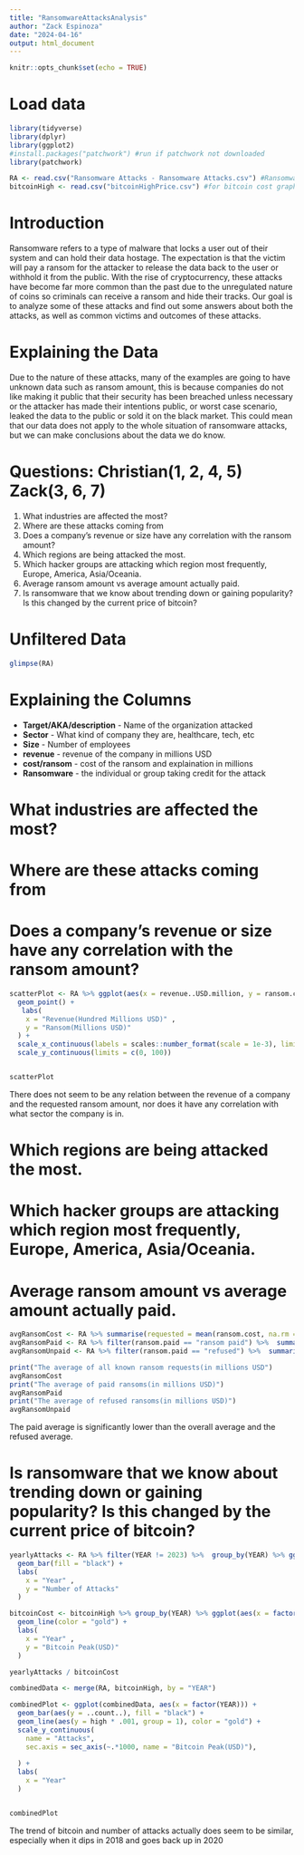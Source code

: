 ```yaml
---
title: "RansomwareAttacksAnalysis"
author: "Zack Espinoza"
date: "2024-04-16"
output: html_document
---
```


```r
knitr::opts_chunk$set(echo = TRUE)
```

# Load data
```r
library(tidyverse)
library(dplyr)
library(ggplot2)
#install.packages("patchwork") #run if patchwork not downloaded
library(patchwork)

RA <- read.csv("Ransomware Attacks - Ransomware Attacks.csv") #Ransomware Attacks
bitcoinHigh <- read.csv("bitcoinHighPrice.csv") #for bitcoin cost graph
```

# Introduction
Ransomware refers to a type of malware that locks a user out of their system and can hold their data hostage. The expectation is that the victim will pay a ransom for the attacker to release the data back to the user or withhold it from the public. With the rise of cryptocurrency, these attacks have become far more common than the past due to the unregulated nature of coins so criminals can receive a ransom and hide their tracks. Our goal is to analyze some of these attacks and find out some answers about both the attacks, as well as common victims and outcomes of these attacks.

# Explaining the Data
Due to the nature of these attacks, many of the examples are going to have unknown data such as ransom amount, this is because companies do not like making it public that their security has been breached unless necessary or the attacker has made their intentions public, or worst case scenario, leaked the data to the public or sold it on the black market. This could mean that our data does not apply to the whole situation of ransomware attacks, but we can make conclusions about the data we do know.

# Questions: Christian(1, 2, 4, 5) Zack(3, 6, 7)
1. What industries are affected the most?
2. Where are these attacks coming from
3. Does a company's revenue or size have any correlation with the ransom amount?
4. Which regions are being attacked the most.
5. Which hacker groups are attacking which region most frequently, Europe, America, Asia/Oceania.
6. Average ransom amount vs average amount actually paid.
7. Is ransomware that we know about trending down or gaining popularity? Is this changed by the current price of bitcoin?


# Unfiltered Data
```r
glimpse(RA)
```

# Explaining the Columns
- **Target/AKA/description** - Name of the organization attacked
- **Sector** - What kind of company they are, healthcare, tech, etc
- **Size** - Number of employees
- **revenue** - revenue of the company in millions USD
- **cost/ransom** - cost of the ransom and explaination in millions 
- **Ransomware** - the individual or group taking credit for the attack

# What industries are affected the most?









# Where are these attacks coming from










# Does a company's revenue or size have any correlation with the ransom amount?

```r

scatterPlot <- RA %>% ggplot(aes(x = revenue..USD.million, y = ransom.cost, color = sector, na.rm = T)) +
  geom_point() +
   labs(
    x = "Revenue(Hundred Millions USD)" ,
    y = "Ransom(Millions USD)"
  ) +
  scale_x_continuous(labels = scales::number_format(scale = 1e-3), limits = c(0,200)) +
  scale_y_continuous(limits = c(0, 100))


scatterPlot


```

There does not seem to be any relation between the revenue of a company and the requested ransom amount, nor does it have any correlation with what sector the company is in.

# Which regions are being attacked the most.











# Which hacker groups are attacking which region most frequently, Europe, America, Asia/Oceania.











# Average ransom amount vs average amount actually paid.
```r

avgRansomCost <- RA %>% summarise(requested = mean(ransom.cost, na.rm = T))
avgRansomPaid <- RA %>% filter(ransom.paid == "ransom paid") %>%  summarise(paid = mean(ransom.cost, na.rm = T))
avgRansomUnpaid <- RA %>% filter(ransom.paid == "refused") %>%  summarise(refused = mean(ransom.cost, na.rm = T))

print("The average of all known ransom requests(in millions USD")
avgRansomCost
print("The average of paid ransoms(in millions USD)")
avgRansomPaid
print("The average of refused ransoms(in millions USD)")
avgRansomUnpaid

```

The paid average is significantly lower than the overall average and the refused average.



# Is ransomware that we know about trending down or gaining popularity? Is this changed by the current price of bitcoin?
```r

yearlyAttacks <- RA %>% filter(YEAR != 2023) %>%  group_by(YEAR) %>% ggplot(aes(x = factor(YEAR))) + 
  geom_bar(fill = "black") +
  labs(
    x = "Year" ,
    y = "Number of Attacks"
  )

bitcoinCost <- bitcoinHigh %>% group_by(YEAR) %>% ggplot(aes(x = factor(YEAR), y = high, group = 1)) + 
  geom_line(color = "gold") +
  labs(
    x = "Year" ,
    y = "Bitcoin Peak(USD)"
  )

yearlyAttacks / bitcoinCost

combinedData <- merge(RA, bitcoinHigh, by = "YEAR")

combinedPlot <- ggplot(combinedData, aes(x = factor(YEAR))) +
  geom_bar(aes(y = ..count..), fill = "black") +  
  geom_line(aes(y = high * .001, group = 1), color = "gold") +  
  scale_y_continuous(
    name = "Attacks",
    sec.axis = sec_axis(~.*1000, name = "Bitcoin Peak(USD)"),
    
  ) +
  labs(
    x = "Year"
  )


combinedPlot

```

The trend of bitcoin and number of attacks actually does seem to be similar, especially when it dips in 2018 and goes back up in 2020

